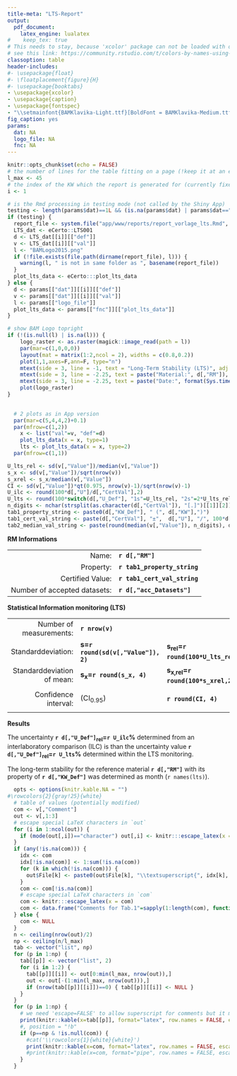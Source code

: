 ```yaml
---
title-meta: "LTS-Report"
output:
  pdf_document: 
    latex_engine: lualatex
#    keep_tex: true
# This needs to stay, because 'xcolor' package can not be loaded with option 'table' as this would lead to a clash
# see this link: https://community.rstudio.com/t/colors-by-names-using-xcolor-latex-error-option-clash-for-package-xcolor/81514/4
classoption: table
header-includes:
#- \usepackage{float}
#- \floatplacement{figure}{H}  
#- \usepackage{booktabs}
- \usepackage{xcolor}
- \usepackage{caption}
- \usepackage{fontspec}
- "\\setmainfont{BAMKlavika-Light.ttf}[BoldFont = BAMKlavika-Medium.ttf, ItalicFont = BAMKlavika-LightItalic.ttf, BoldItalicFont = BAMKlavika-MediumItalic.ttf]"
fig_caption: yes
params:
  dat: NA
  logo_file: NA
  fnc: NA
---
```


```r
knitr::opts_chunk$set(echo = FALSE)
# the number of lines for the table fitting on a page (!keep it at an even number)
l_max <- 45
# the index of the KW which the report is generated for (currently fixed to 1)
i <- 1

# is the Rmd processing in testing mode (not called by the Shiny App)
testing <- length(params$dat)==1L && (is.na(params$dat) | params$dat=="NA")
if (testing) {
  report_file <- system.file("app/www/reports/report_vorlage_lts.Rmd", package = "eCerto")
  LTS_dat <- eCerto::LTS001
  d <- LTS_dat[[i]][["def"]]
  v <- LTS_dat[[i]][["val"]]
  l <- "BAMLogo2015.png"
  if (!file.exists(file.path(dirname(report_file), l))) {
    warning(l, " is not in same folder as ", basename(report_file))
  }
  plot_lts_data <- eCerto:::plot_lts_data
} else {
  d <- params[["dat"]][[i]][["def"]]
  v <- params[["dat"]][[i]][["val"]]
  l <- params[["logo_file"]]
  plot_lts_data <- params[["fnc"]][["plot_lts_data"]]
}
```

```r
# show BAM Logo topright
if (!(is.null(l) | is.na(l))) {
    logo_raster <- as.raster(magick::image_read(path = l))
    par(mar=c(1,0,0,0))
    layout(mat = matrix(1:2,ncol = 2), widths = c(0.8,0.2))
    plot(1,1,axes=F,ann=F, type="n")
    mtext(side = 3, line = -1, text = "Long-Term Stability (LTS)", adj = 0, font=2)
    mtext(side = 3, line = -2.25, text = paste("Material:", d[,"RM"]), adj = 0)
    mtext(side = 3, line = -2.25, text = paste("Date:", format(Sys.time(), '%Y-%m-%d')), adj = 0.75)
    plot(logo_raster)
}
  
```

```r
  # 2 plots as in App version
  par(mar=c(5,4,4,2)+0.1)
  par(mfrow=c(1,2))
    x <- list("val"=v, "def"=d)
    plot_lts_data(x = x, type=1)
    lts <- plot_lts_data(x = x, type=2)
  par(mfrow=c(1,1))
```

```r
U_lts_rel <- sd(v[,"Value"])/median(v[,"Value"])
s_x <- sd(v[,"Value"])/sqrt(nrow(v))
s_xrel <- s_x/median(v[,"Value"])
CI <- sd(v[,"Value"])*qt(0.975, nrow(v)-1)/sqrt(nrow(v)-1)
U_ilc <- round(100*d[,"U"]/d[,"CertVal"],2)
U_lts <- round(100*switch(d[,"U_Def"], "1s"=U_lts_rel, "2s"=2*U_lts_rel, "CI"=CI/median(v[,"Value"]), "1sx"=s_xrel, "2sx"=2*s_xrel), 2)
n_digits <- nchar(strsplit(as.character(d[,"CertVal"]), "[.]")[[1]][2])
tab1_property_string <- paste0(d[,"KW_Def"], " (", d[,"KW"],")")
tab1_cert_val_string <- paste(d[,"CertVal"], "±",  d[,"U"], "/", 100*d[,"Coef_of_Var"], "rel. [%] (", d[,"U_Def"], ")", d[,"KW_Unit"])
tab2_median_val_string <- paste(round(median(v[,"Value"]), n_digits), d[,"KW_Unit"])
```

**RM Informations**

|      |           |
| ---: | :-------- |
| Name:                        | **`r d[,"RM"]`**             |
| Property:                    | **`r tab1_property_string`** |
| Certified Value:             | **`r tab1_cert_val_string`** |
| Number of accepted datasets: | **`r d[,"acc_Datasets"]`**   |

**Statistical Information monitoring (LTS)**

|        |     |     |     |     |
| -----: | --- | --- | --- | --- |
| Number of measurements:                          | **`r nrow(v)`**                      |                                        | Median:                                | **`r tab2_median_val_string`**                |
| Standarddeviation:                               | **s=`r round(sd(v[,"Value"]), 2)`**  | **s~rel~=`r round(100*U_lts_rel,2)`%** | **2s=`r round(2*sd(v[,"Value"]), 2)`** | **2s~rel~=`r round(2*100*U_lts_rel,2)`%**     |
| Standarddeviation of mean:                       | **s~x~=`r round(s_x, 4)`**           | **s~x,rel~=`r round(100*s_xrel,2)`%**  | **2s~x~=`r round(2*s_x, 4)`**          | **2s~x,rel~=`r round(2*100*s_xrel,2)`%**      |
| Confidence interval:                             | (CI~0.95~)                           | **`r round(CI, 4)`**                   | (CI~0.95,rel~)                         | **`r round(100*CI/median(v[,"Value"]), 2)`%** |

**Results**

The uncertainty **`r d[,"U_Def"]`~rel~=`r U_ilc`%** determined from an interlaboratory comparison (ILC) is \textcolor{`r ifelse(U_ilc > U_lts, "green", "red")`}{`r ifelse(U_ilc > U_lts, "larger", "smaller")`} than the uncertainty value **`r d[,"U_Def"]`~rel~=`r U_lts`%** determined within the LTS monitoring.

The long-term stability for the reference material **`r d[,"RM"]`** with its property of **`r d[,"KW_Def"]`** was determined as \textcolor{`r ifelse(lts > 60, "green", "red")`}{`r lts`} month (`r names(lts)`).

\textcolor{gray}{All measurement data and potential comments are enlisted on the following page.}

\pagebreak

\captionsetup[table]{labelformat=empty}
\scriptsize

```r
  opts <- options(knitr.kable.NA = "")
#\rowcolors{2}{gray!25}{white}
  # table of values (potentially modified)
  com <- v[,"Comment"]
  out <- v[,1:3]
  # escape special LaTeX characters in `out`
  for (i in 1:ncol(out)) {
    if (mode(out[,i])=="character") out[,i] <- knitr:::escape_latex(x = out[,i])
  }
  if (any(!is.na(com))) {
    idx <- com
    idx[!is.na(com)] <- 1:sum(!is.na(com))
    for (k in which(!is.na(com))) {
      out$File[k] <- paste0(out$File[k], "\\textsuperscript{", idx[k], "}")
    }
    com <- com[!is.na(com)]
    # escape special LaTeX characters in `com`
    com <- knitr:::escape_latex(x = com)
    com <- data.frame("Comments for Tab.1"=sapply(1:length(com), function(i) { paste0("\\textsuperscript{", i, "} ", com[i]) }), check.names = FALSE)
  } else {
    com <- NULL
  }
  n <- ceiling(nrow(out)/2)
  np <- ceiling(n/l_max)
  tab <- vector("list", np)
  for (p in 1:np) {
    tab[[p]] <- vector("list", 2)
    for (i in 1:2) {
      tab[[p]][[i]] <- out[0:min(l_max, nrow(out)),]
      out <- out[-(1:min(l_max, nrow(out))),]
      if (nrow(tab[[p]][[i]])==0) { tab[[p]][[i]] <- NULL }
    }
  }
  for (p in 1:np) {
    # we need 'escape=FALSE' to allow superscript for comments but it might lead to problems
    print(knitr::kable(x=tab[[p]], format="latex", row.names = FALSE, escape=FALSE, caption = paste0("Tab.1 LTS measurement values", ifelse(p>1, " (continued)", "")), booktabs = TRUE))
    #, position = "!b"
    if (p==np & !is.null(com)) {
      #cat('\\rowcolors{1}{white}{white}')
      print(knitr::kable(x=com, format="latex", row.names = FALSE, escape=FALSE, caption = " ", booktabs = TRUE, toprule = "", midrule = "", bottomrule = "", linesep = "", centering = FALSE, position = "!t"))
      #print(knitr::kable(x=com, format="pipe", row.names = FALSE, escape=FALSE, caption = " ", position = "t"))
    }
  }
  
```
